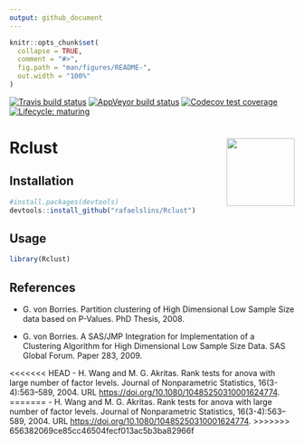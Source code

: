 ```yaml
---
output: github_document
---
```


<!-- README.md is generated from README.Rmd. Please edit that file -->

```r
knitr::opts_chunk$set(
  collapse = TRUE,
  comment = "#>",
  fig.path = "man/figures/README-",
  out.width = "100%"
)
```

[![Travis build status](https://travis-ci.org/rafaelslins/Rclust.svg?branch=master)](https://travis-ci.org/rafaelslins/Rclust)
[![AppVeyor build status](https://ci.appveyor.com/api/projects/status/github/rafaelslins/Rclust?branch=master&svg=true)](https://ci.appveyor.com/project/rafaelslins/Rclust)
[![Codecov test coverage](https://codecov.io/gh/rafaelslins/Rclust/branch/master/graph/badge.svg)](https://codecov.io/gh/rafaelslins/Rclust?branch=master)
[![Lifecycle: maturing](https://img.shields.io/badge/lifecycle-maturing-blue.svg)](https://www.tidyverse.org/lifecycle/#maturing)

# Rclust <img src="man/figures/Rclust-logo-small.png" align="right" alt="" width="120" />

## Installation

```r
#install.packages(devtools)
devtools::install_github("rafaelslins/Rclust")
```

## Usage

```r
library(Rclust)
```

## References


- G. von Borries. Partition clustering of High Dimensional Low Sample Size data based on P-Values. PhD Thesis, 2008.

- G. von Borries. A SAS/JMP Integration for Implementation of a Clustering Algorithm for High Dimensional Low Sample Size Data. SAS Global Forum. Paper 283, 2009.

<<<<<<< HEAD
- H. Wang and M. G. Akritas. Rank tests for anova with large number of factor levels. Journal of Nonparametric Statistics, 16(3-4):563–589, 2004. URL <https://doi.org/10.1080/10485250310001624774>.
=======
- H. Wang and M. G. Akritas. Rank tests for anova with large number of factor levels. Journal of Nonparametric Statistics, 16(3-4):563–589, 2004. URL <https://doi.org/10.1080/10485250310001624774>.
>>>>>>> 656382069ce85cc46504fecf013ac5b3ba82966f
